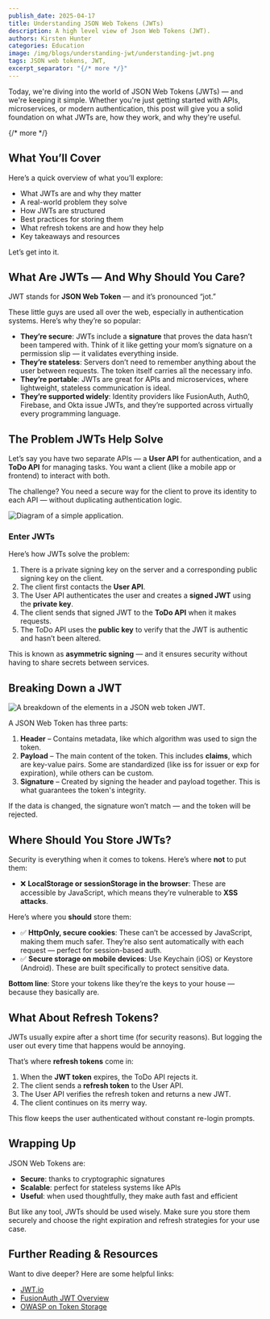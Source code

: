 ```yaml
---
publish_date: 2025-04-17
title: Understanding JSON Web Tokens (JWTs)
description: A high level view of Json Web Tokens (JWT).
authors: Kirsten Hunter
categories: Education
image: /img/blogs/understanding-jwt/understanding-jwt.png
tags: JSON web tokens, JWT, 
excerpt_separator: "{/* more */}"
---
```


Today, we're diving into the world of JSON Web Tokens (JWTs) — and we're keeping it simple. Whether you're just getting started with APIs, microservices, or modern authentication, this post will give you a solid foundation on what JWTs are, how they work, and why they're useful.

{/* more */}

## **What You’ll Cover**

Here’s a quick overview of what you’ll explore:

- What JWTs are and why they matter
- A real-world problem they solve
- How JWTs are structured
- Best practices for storing them
- What refresh tokens are and how they help
- Key takeaways and resources

Let’s get into it.

## **What Are JWTs — And Why Should You Care?**

JWT stands for **JSON Web Token** — and it’s pronounced “jot.”

These little guys are used all over the web, especially in authentication systems. Here’s why they’re so popular:

- **They’re secure**: JWTs include a **signature** that proves the data hasn’t been tampered with. Think of it like getting your mom’s signature on a permission slip — it validates everything inside.
- **They’re stateless**: Servers don’t need to remember anything about the user between requests. The token itself carries all the necessary info.
- **They’re portable**: JWTs are great for APIs and microservices, where lightweight, stateless communication is ideal.
- **They’re supported widely**: Identity providers like FusionAuth, Auth0, Firebase, and Okta issue JWTs, and they’re supported across virtually every programming language.

## **The Problem JWTs Help Solve**

Let’s say you have two separate APIs — a **User API** for authentication, and a **ToDo API** for managing tasks. You want a client (like a mobile app or frontend) to interact with both.

The challenge? You need a secure way for the client to prove its identity to each API — without duplicating authentication logic.

![Diagram of a simple application.](/img/blogs/understanding-jwt/simple-application.png)

### **Enter JWTs**

Here’s how JWTs solve the problem:

1. There is a private signing key on the server and a corresponding public signing key on the client.
2. The client first contacts the **User API**.
3. The User API authenticates the user and creates a **signed JWT** using the **private key**.
4. The client sends that signed JWT to the **ToDo API** when it makes requests.
5. The ToDo API uses the **public key** to verify that the JWT is authentic and hasn’t been altered.

This is known as **asymmetric signing** — and it ensures security without having to share secrets between services.

## **Breaking Down a JWT**

![A breakdown of the elements in a JSON web token JWT.](/img/blogs/understanding-jwt/jwt-breakdown.png)

A JSON Web Token has three parts:

1. **Header** – Contains metadata, like which algorithm was used to sign the token.
2. **Payload** – The main content of the token. This includes **claims**, which are key-value pairs. Some are standardized (like iss for issuer or exp for expiration), while others can be custom.
3. **Signature** – Created by signing the header and payload together. This is what guarantees the token's integrity.

If the data is changed, the signature won’t match — and the token will be rejected.

## **Where Should You Store JWTs?**

Security is everything when it comes to tokens. Here’s where **not** to put them:

- ❌ **LocalStorage or sessionStorage in the browser**: These are accessible by JavaScript, which means they’re vulnerable to **XSS attacks**.

Here’s where you **should** store them:

- ✅ **HttpOnly, secure cookies**: These can’t be accessed by JavaScript, making them much safer. They’re also sent automatically with each request — perfect for session-based auth.
- ✅ **Secure storage on mobile devices**: Use Keychain (iOS) or Keystore (Android). These are built specifically to protect sensitive data.

**Bottom line**: Store your tokens like they’re the keys to your house — because they basically are.

## **What About Refresh Tokens?**

JWTs usually expire after a short time (for security reasons). But logging the user out every time that happens would be annoying.

That’s where **refresh tokens** come in:

1. When the **JWT token** expires, the ToDo API rejects it.
2. The client sends a **refresh token** to the User API.
3. The User API verifies the refresh token and returns a new JWT.
4. The client continues on its merry way.

This flow keeps the user authenticated without constant re-login prompts.

## **Wrapping Up**

JSON Web Tokens are:

- **Secure**: thanks to cryptographic signatures
- **Scalable**: perfect for stateless systems like APIs
- **Useful**: when used thoughtfully, they make auth fast and efficient

But like any tool, JWTs should be used wisely. Make sure you store them securely and choose the right expiration and refresh strategies for your use case.

## **Further Reading & Resources**

<YouTube id="QaOKmhD-7_Y" />

Want to dive deeper? Here are some helpful links:

- [JWT.io](https://jwt.io/)
- [FusionAuth JWT Overview](/docs/apis/jwt)
- [OWASP on Token Storage](https://cheatsheetseries.owasp.org/cheatsheets/JSON_Web_Token_for_Java_Cheat_Sheet.html)
